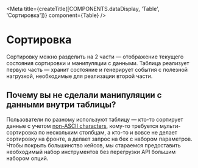 
<Meta
  title={createTitle([COMPONENTS.dataDisplay, 'Table', 'Сортировка'])}
  component={Table}
/>

# Сортировка

Сортировку можно разделить на 2 части — отображение текущего состояния сортировки и манипуляции с данными. Таблица реализует
первую часть — хранит состояние и генерирует события с полезной нагрузкой, необходимые для реализации второй части.

## Почему вы не сделали манипуляции с данными внутри таблицы?

Пользователи по разному используют таблицу — кто-то сортирует данные с учетом [non-ASCII characters](https://developer.mozilla.org/en-US/docs/Web/JavaScript/Reference/Global_Objects/Array/sort#sorting_non-ascii_characters),
кому-то требуется мульти-сортировка по нескольким столбцам, а кто-то и вовсе не делает сортировку на фронте, а делает запрос на бек с набором параметров.
Чтобы покрыть большинство кейсов, мы стараемся предоставить необходимый набор инструментов без перегрузки API большим набором опций.

<Canvas withSource="none">
  <SortableStory />
</Canvas>

<Source language="tsx" code={RawSortableStory} />
